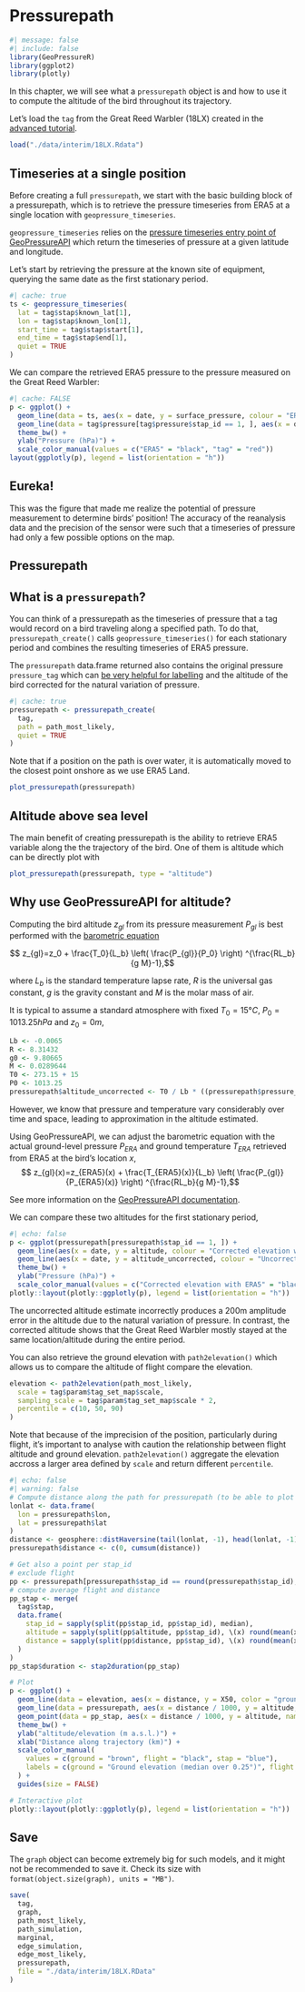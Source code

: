 # Pressurepath

```r
#| message: false
#| include: false
library(GeoPressureR)
library(ggplot2)
library(plotly)
```

In this chapter, we will see what a `pressurepath` object is and how to use it to compute the altitude of the bird throughout its trajectory.

Let's load the `tag` from the Great Reed Warbler (18LX) created in the [advanced tutorial](light-map.html).

```r
load("./data/interim/18LX.Rdata")
```

## Timeseries at a single position

Before creating a full `pressurepath`, we start with the basic building block of a pressurepath, which is to retrieve the pressure timeseries from ERA5 at a single location with `geopressure_timeseries`.

`geopressure_timeseries` relies on the <a href="https://raphaelnussbaumer.com/GeoPressureAPI/#pressure-timeseries" target="_blank">pressure timeseries entry point of GeoPressureAPI</a> which return the timeseries of pressure at a given latitude and longitude.

Let's start by retrieving the pressure at the known site of equipment, querying the same date as the first stationary period.

```r
#| cache: true
ts <- geopressure_timeseries(
  lat = tag$stap$known_lat[1],
  lon = tag$stap$known_lon[1],
  start_time = tag$stap$start[1],
  end_time = tag$stap$end[1],
  quiet = TRUE
)
```

We can compare the retrieved ERA5 pressure to the pressure measured on the Great Reed Warbler:

```r
#| cache: FALSE
p <- ggplot() +
  geom_line(data = ts, aes(x = date, y = surface_pressure, colour = "ERA5")) +
  geom_line(data = tag$pressure[tag$pressure$stap_id == 1, ], aes(x = date, y = value, colour = "tag")) +
  theme_bw() +
  ylab("Pressure (hPa)") +
  scale_color_manual(values = c("ERA5" = "black", "tag" = "red"))
layout(ggplotly(p), legend = list(orientation = "h"))
```

::: {.callout-tip}
## Eureka!

This was the figure that made me realize the potential of pressure measurement to determine birds' position! The accuracy of the reanalysis data and the precision of the sensor were such that a timeseries of pressure had only a few possible options on the map.
:::

## Pressurepath

::: {.callout-note}
## What is a `pressurepath`?

You can think of a pressurepath as the timeseries of pressure that a tag would record on a bird traveling along a specified path. To do that, `pressurepath_create()` calls `geopressure_timeseries()` for each stationary period and combines the resulting timeseries of ERA5 pressure.

The `pressurepath` data.frame returned also contains the original pressure `pressure_tag` which can [be very helpful for labelling](labelling-tracks.html) and the altitude of the bird corrected for the natural variation of pressure.
:::

```r
#| cache: true
pressurepath <- pressurepath_create(
  tag,
  path = path_most_likely,
  quiet = TRUE
)
```

Note that if a position on the path is over water, it is automatically moved to the closest point onshore as we use ERA5 Land.

```r
plot_pressurepath(pressurepath)
```

## Altitude above sea level

The main benefit of creating pressurepath is the ability to retrieve ERA5 variable along the the trajectory of the bird. One of them is altitude which can be directly plot with

```r
plot_pressurepath(pressurepath, type = "altitude")
```

::: {.callout-note}
## Why use GeoPressureAPI for altitude?

Computing the bird altitude $z_{gl}$ from its pressure measurement $P_{gl}$ is best performed with the <a href="https://en.wikipedia.org/wiki/Barometric_formula" target="_blank">barometric equation</a>

$$ z_{gl}=z_0 + \frac{T_0}{L_b}  \left( \frac{P_{gl}}{P_0} \right) ^{\frac{RL_b}{g M}-1},$$

where $L_b$ is the standard temperature lapse rate, $R$ is the universal gas constant, $g$ is the gravity constant and $M$ is the molar mass of air.

It is typical to assume a standard atmosphere with fixed $T_0=15°C$, $P_0=1013.25 hPa$ and $z_0=0 m$,

```r
Lb <- -0.0065
R <- 8.31432
g0 <- 9.80665
M <- 0.0289644
T0 <- 273.15 + 15
P0 <- 1013.25
pressurepath$altitude_uncorrected <- T0 / Lb * ((pressurepath$pressure_tag / P0)^(-R * Lb / g0 / M) - 1)
```

However, we know that pressure and temperature vary considerably over time and space, leading to approximation in the altitude estimated.

Using GeoPressureAPI, we can adjust the barometric equation with the actual ground-level pressure $P_{ERA}$ and ground temperature $T_{ERA}$ retrieved from ERA5 at the bird's location $x$, $$ z_{gl}(x)=z_{ERA5}(x) + \frac{T_{ERA5}(x)}{L_b}  \left( \frac{P_{gl}}{P_{ERA5}(x)} \right) ^{\frac{RL_b}{g M}-1},$$

See more information on the <a href="https://raphaelnussbaumer.com/GeoPressureAPI/#description-1" target="_blank">GeoPressureAPI documentation</a>.

We can compare these two altitudes for the first stationary period,

```r
#| echo: false
p <- ggplot(pressurepath[pressurepath$stap_id == 1, ]) +
  geom_line(aes(x = date, y = altitude, colour = "Corrected elevation with ERA5")) +
  geom_line(aes(x = date, y = altitude_uncorrected, colour = "Uncorrected elevation")) +
  theme_bw() +
  ylab("Pressure (hPa)") +
  scale_color_manual(values = c("Corrected elevation with ERA5" = "black", "Uncorrected elevation" = "red"))
plotly::layout(plotly::ggplotly(p), legend = list(orientation = "h"))
```

The uncorrected altitude estimate incorrectly produces a 200m amplitude error in the altitude due to the natural variation of pressure. In contrast, the corrected altitude shows that the Great Reed Warbler mostly stayed at the same location/altitude during the entire period.
:::

You can also retrieve the ground elevation with `path2elevation()` which allows us to compare the altitude of flight compare the elevation.

```r
elevation <- path2elevation(path_most_likely,
  scale = tag$param$tag_set_map$scale,
  sampling_scale = tag$param$tag_set_map$scale * 2,
  percentile = c(10, 50, 90)
)
```

Note that because of the imprecision of the position, particularly during flight, it's important to analyse with caution the relationship between flight altitude and ground elevation. `path2elevation()` aggregate the elevation accross a larger area defined by `scale` and return different `percentile`.

```r
#| echo: false
#| warning: false
# Compute distance along the path for pressurepath (to be able to plot it with elevation)
lonlat <- data.frame(
  lon = pressurepath$lon,
  lat = pressurepath$lat
)
distance <- geosphere::distHaversine(tail(lonlat, -1), head(lonlat, -1))
pressurepath$distance <- c(0, cumsum(distance))

# Get also a point per stap_id
# exclude flight
pp <- pressurepath[pressurepath$stap_id == round(pressurepath$stap_id), ]
# compute average flight and distance
pp_stap <- merge(
  tag$stap,
  data.frame(
    stap_id = sapply(split(pp$stap_id, pp$stap_id), median),
    altitude = sapply(split(pp$altitude, pp$stap_id), \(x) round(mean(x), 1)),
    distance = sapply(split(pp$distance, pp$stap_id), \(x) round(mean(x), 1))
  )
)
pp_stap$duration <- stap2duration(pp_stap)

# Plot
p <- ggplot() +
  geom_line(data = elevation, aes(x = distance, y = X50, color = "ground")) +
  geom_line(data = pressurepath, aes(x = distance / 1000, y = altitude, color = "flight")) +
  geom_point(data = pp_stap, aes(x = distance / 1000, y = altitude, name = stap_id, color = "stap", size = duration^(0.25) * 6)) +
  theme_bw() +
  ylab("altitude/elevation (m a.s.l.)") +
  xlab("Distance along trajectory (km)") +
  scale_color_manual(
    values = c(ground = "brown", flight = "black", stap = "blue"),
    labels = c(ground = "Ground elevation (median over 0.25°)", flight = "Bird flight altitude", stap = "Stationary period")
  ) +
  guides(size = FALSE)

# Interactive plot
plotly::layout(plotly::ggplotly(p), legend = list(orientation = "h"))
```

## Save

The `graph` object can become extremely big for such models, and it might not be recommended to save it. Check its size with `format(object.size(graph), units = "MB")`.

```r
save(
  tag,
  graph,
  path_most_likely,
  path_simulation,
  marginal,
  edge_simulation,
  edge_most_likely,
  pressurepath,
  file = "./data/interim/18LX.RData"
)
```
